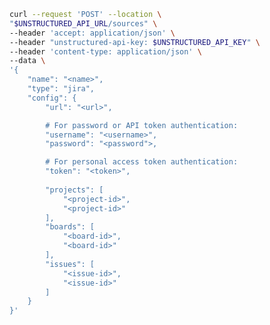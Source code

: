 ```bash curl
curl --request 'POST' --location \
"$UNSTRUCTURED_API_URL/sources" \
--header 'accept: application/json' \
--header "unstructured-api-key: $UNSTRUCTURED_API_KEY" \
--header 'content-type: application/json' \
--data \
'{
    "name": "<name>",
    "type": "jira",
    "config": {
        "url": "<url>",

        # For password or API token authentication:
        "username": "<username>",
        "password": "<password">,

        # For personal access token authentication:
        "token": "<token>",
        
        "projects": [ 
            "<project-id>",
            "<project-id>"
        ],
        "boards": [ 
            "<board-id>",
            "<board-id>"
        ],
        "issues": [ 
            "<issue-id>",
            "<issue-id>"
        ]
    }
}'
```